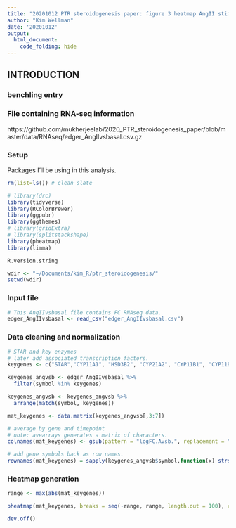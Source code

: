 ```yaml
---
title: "20201012 PTR steroidogenesis paper: figure 3 heatmap AngII stimluated vs. basal FC"
author: "Kim Wellman"
date: '20201012'
output:
  html_document:
    code_folding: hide
---
```

## INTRODUCTION


### benchling entry
 

### File containing RNA-seq information
https://github.com/mukherjeelab/2020_PTR_steroidogenesis_paper/blob/master/data/RNAseq/edger_AngIIvsbasal.csv.gz


### Setup
Packages I'll be using in this analysis.

```r

rm(list=ls()) # clean slate

# library(drc) 
library(tidyverse) 
library(RColorBrewer)
library(ggpubr) 
library(ggthemes) 
# library(gridExtra) 
# library(splitstackshape)
library(pheatmap)
library(limma)

R.version.string

wdir <- "~/Documents/kim_R/ptr_steroidogenesis/"
setwd(wdir)

```

###  Input file

```r

# This AngIIvsbasal file contains FC RNAseq data.
edger_AngIIvsbasal <- read_csv("edger_AngIIvsbasal.csv")

```

### Data cleaning and normalization

```r
# STAR and key enzymes
# later add associated transcription factors.
keygenes <- c("STAR","CYP11A1", "HSD3B2", "CYP21A2", "CYP11B1", "CYP11B2")

keygenes_angvsb <- edger_AngIIvsbasal %>%
  filter(symbol %in% keygenes)

keygenes_angvsb <- keygenes_angvsb %>%
  arrange(match(symbol, keygenes))

mat_keygenes <- data.matrix(keygenes_angvsb[,3:7])

# average by gene and timepoint
# note: avearrays generates a matrix of characters.
colnames(mat_keygenes) <- gsub(pattern = "logFC.Avsb.", replacement = "", x = colnames(mat_keygenes))

# add gene symbols back as row names.
rownames(mat_keygenes) = sapply(keygenes_angvsb$symbol,function(x) strsplit(as.character(x),split = "\\\\")[[1]][1])

```

### Heatmap generation

```r
range <- max(abs(mat_keygenes))

pheatmap(mat_keygenes, breaks = seq(-range, range, length.out = 100), cluster_cols = F, cluster_rows = F, gaps_row = c(1,2,3,4,5), main = "Log fold change of RNA expression levels for key enzymes in AngII induced aldosterone production", angle_col = c("0"), color = rev(colorRampPalette(brewer.pal(n = 7, name = "RdBu"))(100)))

dev.off()

```

